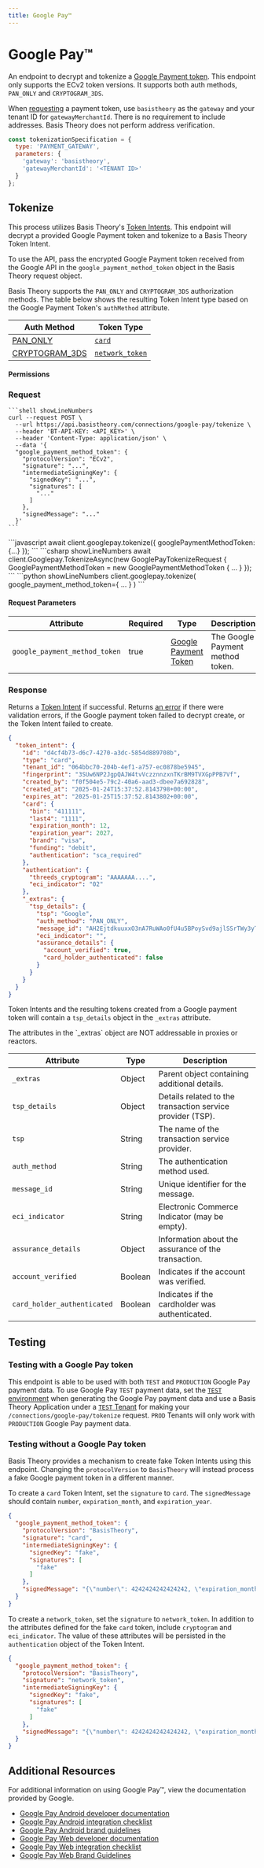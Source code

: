 ```yaml
---
title: Google Pay™
---
```




# Google Pay™

An endpoint to decrypt and tokenize a [Google Payment token](https://developers.google.com/pay/api/web/guides/resources/payment-data-cryptography#payment-method-token-structure).
This endpoint only supports the ECv2 token versions.
It supports both auth methods, `PAN_ONLY` and `CRYPTOGRAM_3DS`.

When [requesting](https://developers.google.com/pay/api/web/guides/tutorial#tokenization) a payment token, use `basistheory` as the `gateway` and your tenant ID for `gatewayMerchantId`.
There is no requirement to include addresses. Basis Theory does not perform address verification.

```javascript
const tokenizationSpecification = {
  type: 'PAYMENT_GATEWAY',
  parameters: {
    'gateway': 'basistheory',
    'gatewayMerchantId': '<TENANT ID>'
  }
};
```

## Tokenize

This process utilizes Basis Theory's [Token Intents](/docs/api/tokens/token-intents).
This endpoint will decrypt a provided Google Payment token and tokenize to a Basis Theory Token Intent.

To use the API, pass the encrypted Google Payment token received from the Google API in the `google_payment_method_token` object in the Basis Theory request object.

Basis Theory supports the `PAN_ONLY` and `CRYPTOGRAM_3DS` authorization methods.
The table below shows the resulting Token Intent type based on the Google Payment Token's `authMethod` attribute.

| Auth Method   | Token Type   |
|---------------|--------------|
| [PAN_ONLY](https://developers.google.com/pay/api/web/guides/resources/payment-data-cryptography#pan_only) | [`card`](/docs/api/tokens/token-types#card) |
| [CRYPTOGRAM_3DS](https://developers.google.com/pay/api/web/guides/resources/payment-data-cryptography#cryptogram_3ds)  | [`network_token`](/docs/api/tokens/token-types#network-token)  |

<HttpMethod method={HttpMethods.POST} endpoint="https://api.basistheory.com/connections/google-pay/tokenize" />

#### Permissions

<Permission content="token-intent:create" />

### Request

<Tabs className="bt-tabs" groupId="languages">
  <TabItem value="shell" label="cURL">

    ```shell showLineNumbers
    curl --request POST \
      --url https://api.basistheory.com/connections/google-pay/tokenize \
      --header 'BT-API-KEY: <API_KEY>' \
      --header 'Content-Type: application/json' \
      --data '{
      "google_payment_method_token": {
        "protocolVersion": "ECv2",
        "signature": "...",
        "intermediateSigningKey": {
          "signedKey": "...",
          "signatures": [
            "..."
          ]
        },
        "signedMessage": "..."
      }'
    ```
  </TabItem>

  <TabItem value="node" label="Node">
  ```javascript
  await client.googlepay.tokenize({
      googlePaymentMethodToken: {...}
  });
  ```
    </TabItem>
    <TabItem value="csharp" label="C#">
  ```csharp showLineNumbers
  await client.Googlepay.TokenizeAsync(new GooglePayTokenizeRequest
  {
    GooglePaymentMethodToken = new GooglePaymentMethodToken
    {
      ...
    }
  });
  ```
    </TabItem>
    <TabItem value="python" label="Python">
  ```python showLineNumbers
  client.googlepay.tokenize(
    google_payment_method_token={
      ...
    }
  )
  ```
    </TabItem>
</Tabs>

#### Request Parameters

| Attribute  | Required | Type                                  | Description                                                        |
|------------|----------|---------------------------------------|--------------------------------------------------------------------|
| `google_payment_method_token` | true | [Google Payment Token](https://developers.google.com/pay/api/web/guides/resources/payment-data-cryptography#payment-method-token-structure) | The Google Payment method token. |

### Response

Returns a [Token Intent](/docs/api/tokens/token-intents#token-intent-object) if successful.
Returns [an error](/docs/api/errors) if there were validation errors, if the Google payment token failed to decrypt create, or the Token Intent failed to create.

```json showLineNumbers
{
  "token_intent": {
    "id": "d4cf4b73-d6c7-4270-a3dc-5854d889708b",
    "type": "card",
    "tenant_id": "064bbc70-204b-4ef1-a757-ec0878be5945",
    "fingerprint": "3SUw6NP2JgpQAJW4tvVczznnzxnTKrBM9TVXGpPPB7Vf",
    "created_by": "f0f504e5-79c2-40a6-aad3-dbee7a692828",
    "created_at": "2025-01-24T15:37:52.8143798+00:00",
    "expires_at": "2025-01-25T15:37:52.8143802+00:00",
    "card": {
      "bin": "411111",
      "last4": "1111",
      "expiration_month": 12,
      "expiration_year": 2027,
      "brand": "visa",
      "funding": "debit",
      "authentication": "sca_required"
    },
    "authentication": {
      "threeds_cryptogram": "AAAAAAA....",
      "eci_indicator": "02"
    },
    "_extras": {
      "tsp_details": {
        "tsp": "Google",
        "auth_method": "PAN_ONLY",
        "message_id": "AH2EjtdkuuxxO3nA7RuWAo0fU4u5BPoySvd9ajlSSrTWy3yTCu2IRbRwp8K3sFjSUS-ELa7UzetwY6UFsNLISYiKY6arNIOfYxutYYH3LJdIH0UcmoRDzmM",
        "eci_indicator": "",
        "assurance_details": {
          "account_verified": true,
          "card_holder_authenticated": false
        }
      }
    }
  }
}
```

Token Intents and the resulting tokens created from a Google payment token will contain a `tsp_details` object in the `_extras` attribute.

<Alert type={Alerts.Information}>
The attributes in the `_extras` object are NOT addressable in proxies or reactors.
</Alert>

| Attribute                         | Type      | Description                                   |
|-----------------------------------|-----------|-----------------------------------------------|
| `_extras`                         | Object    | Parent object containing additional details.  |
| `tsp_details`                     | Object    | Details related to the transaction service provider (TSP). |
| `tsp`                             | String    | The name of the transaction service provider. |
| `auth_method`                     | String    | The authentication method used.              |
| `message_id`                      | String    | Unique identifier for the message.           |
| `eci_indicator`                   | String    | Electronic Commerce Indicator (may be empty).|
| `assurance_details`               | Object    | Information about the assurance of the transaction. |
| `account_verified`                | Boolean   | Indicates if the account was verified.       |
| `card_holder_authenticated`       | Boolean   | Indicates if the cardholder was authenticated.|

## Testing

### Testing with a Google Pay token

This endpoint is able to be used with both `TEST` and `PRODUCTION` Google Pay payment data. To use Google Pay `TEST` payment data, set the [`TEST` environment](https://developers.google.com/pay/api/web/guides/tutorial#js-load) when generating the Google Pay payment data and use a Basis Theory Application under a [`TEST` Tenant](/docs/concepts/access-controls#what-are-tenants) for making your `/connections/google-pay/tokenize` request. `PROD` Tenants will only work with `PRODUCTION` Google Pay payment data.

### Testing without a Google Pay token

Basis Theory provides a mechanism to create fake Token Intents using this endpoint.
Changing the `protocolVersion` to `BasisTheory` will instead process a fake Google payment token in a different manner.

To create a `card` Token Intent, set the `signature` to `card`.
The `signedMessage` should contain `number`, `expiration_month`, and `expiration_year`.
```json title="Fake card token"
{
  "google_payment_method_token": {
    "protocolVersion": "BasisTheory",
    "signature": "card",
    "intermediateSigningKey": {
      "signedKey": "fake",
      "signatures": [
        "fake"
      ]
    },
    "signedMessage": "{\"number\": 4242424242424242, \"expiration_month\": 4, \"expiration_year\": 2025 }"
  }
}
```

To create a `network_token`, set the `signature` to `network_token`.
In addition to the attributes defined for the fake `card` token, include `cryptogram` and `eci_indicator`.
The value of these attributes will be persisted in the `authentication` object of the Token Intent.
```json title="Fake network_token"
{
  "google_payment_method_token": {
    "protocolVersion": "BasisTheory",
    "signature": "network_token",
    "intermediateSigningKey": {
      "signedKey": "fake",
      "signatures": [
        "fake"
      ]
    },
    "signedMessage": "{\"number\": 4242424242424242, \"expiration_month\": 12, \"expiration_year\": 2025, \"cryptogram\": \"AAAAA....\", \"eci_indicator\": \"01\"}"
  }
}
```

## Additional Resources

For additional information on using Google Pay™, view the documentation provided by Google.
- [Google Pay Android developer documentation](https://developers.google.com/pay/api/android/overview)
- [Google Pay Android integration checklist](https://developers.google.com/pay/api/android/guides/test-and-deploy/integration-checklist)
- [Google Pay Android brand guidelines](https://developers.google.com/pay/api/android/guides/brand-guidelines)
- [Google Pay Web developer documentation](https://developers.google.com/pay/api/web/overview)
- [Google Pay Web integration checklist](https://developers.google.com/pay/api/web/guides/test-and-deploy/integration-checklist)
- [Google Pay Web Brand Guidelines](https://developers.google.com/pay/api/web/guides/brand-guidelines)

